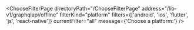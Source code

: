 

<ChooseFilterPage
  directoryPath="/ChooseFilterPage"
  address="/lib-v1/graphqlapi/offline"
  filterKind="platform"
  filters={['android', 'ios', 'flutter', 'js', 'react-native']}
  currentFilter="all"
  message={'Choose a platform:'}
/>
